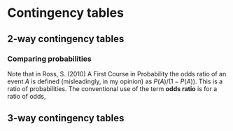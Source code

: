 # Contingency tables {#contingency}

## 2-way contingency tables {#way2}

### Comparing probabilities

Note that in Ross, S. (2010) A First Course in Probability the odds ratio of an event $A$ is defined (misleadingly, in my opinion) as $P(A) / (1 - P(A))$.  This is a ratio of probabilities.  The conventional use of the term **odds ratio** is for a ratio of odds,   

## 3-way contingency tables {#way3}
